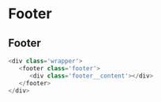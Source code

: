 
<Meta title="Utilities/Footer" />

# Footer

###
###
## Footer

<style>{`
.footer__content{
    height:88px;
}
.wrapper{
    height:800px;
    background:#efefef;
    margin: 0 auto;
}
.wrapper .footer{
    top:100%;
}
`}

</style>
<div class='wrapper'>
   <footer class='footer'>
      <div class='footer__content'></div>
   </footer>
</div>

```js live=true
<div class='wrapper'>
   <footer class='footer'>
      <div class='footer__content'></div>
   </footer>
</div>
```
